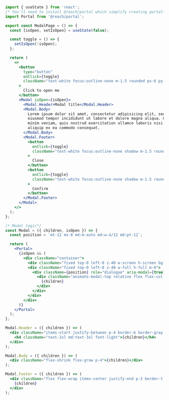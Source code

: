 ```jsx
import { useState } from 'react';
/* You'll need to install @reach/portal which simplify creating portal*/
import Portal from '@reach/portal';

export const ModalPage = () => {
  const [isOpen, setIsOpen] = useState(false);

  const toggle = () => {
    setIsOpen(!isOpen);
  };

  return (
    <>
      <button
        type="button"
        onClick={toggle}
        className="text-white focus:outline-none m-1.5 rounded px-6 py-2 font-medium bg-blue-600"
      >
        Click to open me
      </button>
      <Modal isOpen={isOpen}>
        <Modal.Header>Modal title</Modal.Header>
        <Modal.Body>
          Lorem ipsum dolor sit amet, consectetur adipisicing elit, sed do
          eiusmod tempor incididunt ut labore et dolore magna aliqua. Ut enim ad
          minim veniam, quis nostrud exercitation ullamco laboris nisi ut
          aliquip ex ea commodo consequat.
        </Modal.Body>
        <Modal.Footer>
          <button
            onClick={toggle}
            className="text-white focus:outline-none shadow m-1.5 rounded px-6 py-2 font-medium transition ease-in duration-200 bg-red-500"
          >
            Close
          </button>
          <button
            onClick={toggle}
            className="text-white focus:outline-none shadow m-1.5 rounded px-6 py-2 font-medium transition ease-in duration-200 bg-blue-600"
          >
            Confirm
          </button>
        </Modal.Footer>
      </Modal>
    </>
  );
};

/* Modal logic*/
const Modal = ({ children, isOpen }) => {
  const position = `mt-12 mx-8 md:m-auto md:w-4/12 md:pt-12`;

  return (
    <Portal>
      {isOpen && (
        <div className="container">
          <div className="fixed top-0 left-0 z-40 w-screen h-screen bg-black opacity-50" />
          <div className="fixed top-0 left-0 z-40 w-full h-full m-0">
            <div className={position} role="dialogue" aria-modal={true}>
              <div className="animate-modal-top relative flex flex-col bg-white pointer-events-auto">
                {children}
              </div>
            </div>
          </div>
        </div>
      )}
    </Portal>
  );
};

Modal.Header = ({ children }) => (
  <div className="items-start justify-between p-4 border-b border-gray-300">
    <h4 className="text-2xl md:text-3xl font-light">{children}</h4>
  </div>
);

Modal.Body = ({ children }) => (
  <div className="flex-shrink flex-grow p-4">{children}</div>
);

Modal.Footer = ({ children }) => (
  <div className="flex flex-wrap items-center justify-end p-3 border-t border-gray-300">
    {children}
  </div>
);
```
